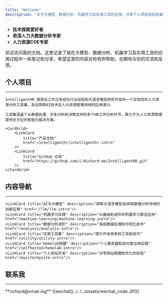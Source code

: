 ```yaml
---
title: "Welcome"
description: "关于大模型、数据分析、机器学习及实用工具的应用，分享个人项目经验和最佳实践"
---
```



<Card title="About Me" icon="star">

- **技术探索爱好者**
- **资深人力大数据分析专家**
- **人力资源COE专家**

欢迎访问我的文档。这里记录了我在大模型、数据分析、机器学习及实用工具的应用过程中一些笔记和分享，希望这里的内容对你有所帮助，也期待与你的交流和反馈。

</Card>


## 个人项目

---

<Card title="IntelligentHR: AI驱动的HR分析工具集" icon="puzzle">

    IntelligentHR 是我在工作之余结合行业经验和大语言模型研究开发的一个实验性的人力资源分析工具集，旨在探索AI技术在人力资源管理领域的应用潜力。

    工具集涵盖了从数据处理、文本分析到决策支持的多个HR工作分析环节，致力于为人力资源管理提供全方位的智能化解决方案。

    <CardGrid>
        <LinkCard
            title="产品文档"
            href="/intelligenthr/intelligenthr-intro"
        />
        <LinkCard
            title="GitHub 仓库"
            href="https://github.com/i-Richard-me/IntelligentHR.git"
        />
    </CardGrid>

</Card>

## 内容导航

---
<CardGrid>

    <LinkCard title="AI与大模型" description="探索大语言模型在HR和数据分析领域的创新应用" href="/llm/llm-intro"/>
    <LinkCard title="机器学习实践" description="从基础到进阶的机器学习算法应用" href="/machine-learning/machine-learning-intro"/>
    <LinkCard title="数据分析进阶" description="高级数据处理和可视化技术" href="/analysis/analysis-intro"/>
    <LinkCard title="实用工具集" description="提升开发效率的工具和技巧" href="/utility/utility-intro"/>
    <LinkCard title="Homelab搭建" description="个人服务器和自托管应用实践" href="/selfhosted/homelab-intro"/>
    <LinkCard title="个人网站开发" description="分享网站搭建和优化的经验" href="/mysite/mysite-intro"/>

</CardGrid>

## 联系我

---

<Card title="Email" icon="email">
    **richard@xmail.ing**
</Card>


<CardGrid>
    <Card title="微信" icon="discord">
        ![wechat](../../../assets/wechat_code.JPG)
    </Card>
</CardGrid>